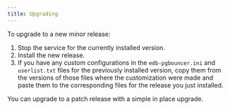 ```yaml
---
title: Upgrading
---
```


To upgrade to a new minor release:

1. Stop the service for the currently installed version.
2. Install the new release.
3. If you have any custom configurations in the `edb-pgbouncer.ini` and `userlist.txt` files for the previously installed version, copy them from the versions of those files where the customization were made and paste them to the corresponding files for the release you just installed.

You can upgrade to a patch release with a simple in place upgrade.